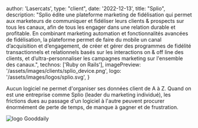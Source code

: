 
  author: 'Lasercats',
  type: "client",
  date: '2022-12-13',
  title: "Splio",
  description:
    "Splio édite une plateforme marketing de fidélisation qui permet aux marketeurs de communiquer et fidéliser leurs clients & prospects sur tous les canaux, afin de tous les engager dans une relation durable et profitable. En combinant marketing automation et fonctionnalités avancées de fidélisation, la plateforme permet de faire du mobile un canal d’acquisition et d’engagement, de créer et gérer des programmes de fidélité transactionnels et relationnels basés sur les interactions on & off line des clients, et d’ultra-personnaliser les campagnes marketing sur l'ensemble des canaux.",
  technos: ['Ruby on Rails'],
  imagePreview: '/assets/images/clients/splio_device.png',
  logo: '/assets/images/logos/splio.svg',
}


Aucun logiciel ne permet d'organiser ses données client de A à Z. Quand on est une entreprise comme Splio (leader du marketing individué), les frictions dues au passage d'un logiciel à l'autre peuvent procurer énormément de perte de temps, de manque à gagner et de frustration.

<img src="/assets/images/clients/splio_device.png" width={1200} height={800} alt="logo Gooddaily" title="logo Gooddaily"/>
